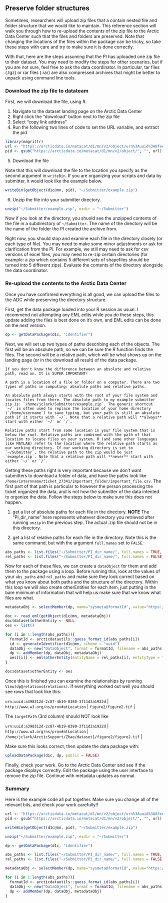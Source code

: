## Preserve folder structures

Sometimes, researchers will upload zip files that a contain nested file and folder structure that we would like to maintain. This reference section will walk you through how to re-upload the contents of the zip file to the Arctic Data Center such that the files and folders are preserved. Note that changing the locations of the files within the package can be tricky, so take these steps with care and try to make sure it is done correctly.

With that, here are the steps assuming that the PI has uploaded one zip file to their dataset. You may need to modify the steps for other scenarios, but if you are not sure, feel free to ask the data coordinator. In particular, tar files (.tgz) or rar files (.rar) are also compressed archives that might be better to unpack using command line tools.

### Download the zip file to datateam

First, we will download the file, using R.

1.  Navigate to the dataset landing page on the Arctic Data Center
2.  Right click the "download" button next to the zip file
3.  Select "copy link address"
4.  Run the following two lines of code to set the URL variable, and extract the pid

```r
library(magrittr)
url <- "https://arcticdata.io/metacat/d1/mn/v2/object/urn%3Auuid%3A8fee5046-1a8f-4ccc-80f2-70c557a66338"
pid <- gsub("https://arcticdata.io/metacat/d1/mn/v2/object/", "", url) %>%  gsub("%3A", ":", .)
```

5.  Download the file

Note that this will download the file to the location you specify as the second argument in `writeBin`. If you are organizing your scripts and data by submitter, it would look like the example below.

```r
writeBin(getObject(d1c@mn, pid), "~/Submitter/example.zip")
```

6.  Unzip the file into your submitter directory.

```r
unzip("~/Submitter/example.zip", exdir = "~/Submitter")
```

Now if you look at the directory, you shuold see the unzipped contents of the file in a subdirectory of `~/Submitter`. The name of the directory will be the name of the folder the PI created the archive from.

Right now, you should stop and examine each file in the directory closely (or each type of file). You may need to make some minor adjustments or ask for clarification from the PI. For example, we still may need to ask for csv versions of excel files, you may need to re-zip certain directories (for example: a zip which contains 5 different sets of shapefiles should be turned into 5 different zips). Evaluate the contents of the directory alongside the data coordinator.

### Re-upload the contents to the Arctic Data Center

Once you have confirmed everything is all good, we can upload the files to the ADC while preserving the directory structure.

First, get the data package loaded into your R session as usual. I recommend not attempting any EML edits while you do these steps, this update adding the files is best done on it's own, and EML edits can be done on the next version.

```r
dp <- getDataPackage(d1c, "identifier")
```

Next, we will set up two types of paths describing each of the objects. The first will be an absolute path, so we can be sure the R function finds the files. The second will be a relative path, which will be what shows up on the landing page (or in the download all result) of the data package.

```block
If you don't know the difference between an absolute and relative path, read on. It is SUPER IMPORTANT! 

A path is a location of a file or folder on a computer. There are two types of paths in computing: absolute paths and relative paths.

An absolute path always starts with the root of your file system and locates files from there. The absolute path to my example submitter zip is: `/home/jclark/Submitter/example.zip`. The generic shortcut `~/` is often used to replace the location of your home directory (`/home/username`) to save typing, but your path is still an absolute path if it starts with `~/`. Note that a relative path will **always** start with either `~/` or `/`.

Relative paths start from some location in your file system that is below the root. Relative paths are combined with the path of that location to locate files on your system. R (and some other languages like MATLAB) refer to the location where the relative path starts as our working directory. If our working directory is set to `~/Submitter`, the relative path to the zip would be just `example.zip`. Note that a relative path will **never** start with either `~/` or `/`.
```

Getting these paths right is very important because we don't want submitters to download a folder of data, and have the paths look like `/home/internname/ticket_27341/important_folder/important_file.csv`. The first part of that path is particular to however the person processing the ticket organized the data, and is not how the submitter of the data intented to organize the data. Follow the steps below to make sure this does not happen.

1.  get a list of absolute paths for each file in the directory. **NOTE** The "PI_dir_name" here represents whatever directory you retrieved after running `unzip` in the previous step. The actual .zip file should not be in this directory.

2.  get a list of relative paths for each file in the directory. Note this is the same command, but with the argument `full.names` set to `FALSE`.

```r
abs_paths <- list.files("~/Submitter/PI_dir_name/", full.names = TRUE, recursive = TRUE)
rel_paths <- list.files("~/Submitter/PI_dir_name/", full.names = FALSE, recursive = TRUE)
```

Now for each of these files, we can create a `dataObject` for them and add them to the package using a loop. Before running this, look at the values of your `abs_paths` and `rel_paths` and make sure they look correct based on what you know about both paths and the structure of the directory. Within this loop we will also create otherEntities for each item, just putting in the bare minimum of information that will help us make sure that we know what files are what.

```r
metadataObj <- selectMember(dp, name="sysmeta@formatId", value="https://eml.ecoinformatics.org/eml-2.2.0")

doc <- read_eml(getObject(d1c@mn, metadataObj))
doc$dataset$otherEntity <- NULL
oes <- list()

for (i in 1:length(abs_paths)){
  formatId <- arcticdatautils::guess_format_id(abs_paths[i])
  id <- generateIdentifier(d1c@mn, scheme = "uuid")
  dataObj <- new("DataObject", format = formatId, filename = abs_paths[i], targetPath = rel_paths[i], id = id)
  dp <- addMember(dp, dataObj, metadataObj)
  oes[[i]] <- eml$otherEntity(entityName = rel_paths[i], entityType = formatId, id = id)
}

doc$dataset$otherEntity <- oes
```

Once this is finished you can examine the relationships by running `View(dp@relations$relations)`. If everything worked out well you should see rows that look like this:


| `urn:uuid:a398312d-2c87-4b19-8380-3f11d2a1922d` | `http://www.w3.org/ns/prov#atLocation` | `figure2/figure2.tif` |

The `targetPath` (3rd column) should NOT look like


| `urn:uuid:a398312d-2c87-4b19-8380-3f11d2a1922d` | `http://www.w3.org/ns/prov#atLocation` | `/home/jclark/ArcticSupport/Zhao/dataset1/figure2/figure2.tif` |

Make sure this looks correct, then update the data package with:

```r
uploadDataPackage(d1c, dp, public = FALSE)
```

Finally, check your work. Go to the Arctic Data Center and see if the package displays correctly. Edit the package using the user interface to remove the zip file. Continue with metadata updates as normal.

### Summary

Here is the example code all put together. Make sure you change all of the relevant bits, and check your work carefully!!

```r
url <- "https://arcticdata.io/metacat/d1/mn/v2/object/urn%3Auuid%3A8fee5046-1a8f-4ccc-80f2-70c557a66338"
pid <- gsub("https://arcticdata.io/metacat/d1/mn/v2/object/", "", url) %>%  gsub("%3A", ":", .)

writeBin(getObject(d1c@mn, pid), "~/Submitter/example.zip")

unzip("~/Submitter/example.zip", exdir = "~/Submitter")

dp <- getDataPackage(d1c, "identifier")

abs_paths <- list.files("~/Submitter/PI_dir_name/", full.names = TRUE, recursive = TRUE)
rel_paths <- list.files("~/Submitter/PI_dir_name/", full.names = FALSE, recursive = TRUE)

metadataObj <- selectMember(dp, name="sysmeta@formatId", value="https://eml.ecoinformatics.org/eml-2.2.0")

for (i in 1:length(abs_paths)){
  formatId <- arcticdatautils::guess_format_id(abs_paths[i])
  dataObj <- new("DataObject", format = formatId, filename = abs_paths[i], targetPath = rel_paths[i])
  dp <- addMember(dp, dataObj, metadataObj)
}
```

